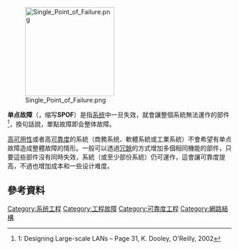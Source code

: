 {{Expand language|1=en|time=2021-11-19T02:49:43+00:00}}
{{NoteTA
|G1=IT
}}
[[File:Single_Point_of_Failure.png|200px]]

'''单点故障'''（{{lang-en|single point of failure}}，缩写'''SPOF'''）是指[[系统|系统]]中一旦失效，就會讓整個系統無法運作的部件<ref>1:  
Designing Large-scale LANs – Page 31, K. Dooley, O'Reilly, 2002</ref>，換句話說，單點故障即会整体故障。

[[高可用性|高可用性]]或者高[[可靠度|可靠度]]的系統（商務系统、軟體系統或工業系統）不會希望有单点故障造成整體故障的情形。一般可以透過[[冗餘|冗餘]]的方式增加多個相同機能的部件，只要這些部件沒有同時失效，系統（或至少部份系統）仍可運作，這會讓可靠度提高，不過也增加成本和一些设计难度。

==參考資料==
{{reflist}}
{{技術小作品}}
[[Category:系统工程|Category:系统工程]]
[[Category:工程故障|Category:工程故障]]
[[Category:可靠度工程|Category:可靠度工程]]
[[Category:網路結構|Category:網路結構]]